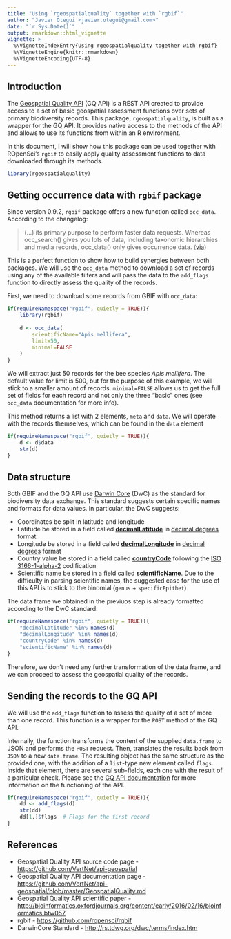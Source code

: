 ```yaml
---
title: "Using `rgeospatialquality` together with `rgbif`"
author: "Javier Otegui <javier.otegui@gmail.com>"
date: "`r Sys.Date()`"
output: rmarkdown::html_vignette
vignette: >
  %\VignetteIndexEntry{Using rgeospatialquality together with rgbif}
  %\VignetteEngine{knitr::rmarkdown}
  %\VignetteEncoding{UTF-8}
---
```


## Introduction

The [Geospatial Quality API](https://www.github.com/vertnet/api-geospatial) (GQ API) is a REST API created to provide access to a set of basic geospatial assessment functions over sets of primary biodiversity records. This package, `rgeospatialquality`, is built as a wrapper for the GQ API. It provides native access to the methods of the API and allows to use its functions from within an R environment.

In this document, I will show how this package can be used together with ROpenSci's `rgbif` to easily apply quality assessment functions to data downloaded through its methods.

```r
library(rgeospatialquality)
```

## Getting occurrence data with `rgbif` package

Since version 0.9.2, `rgbif` package offers a new function called `occ_data`. According to the changelog:

> (...) its primary purpose to perform faster data requests. Whereas occ_search() gives you lots of data, including taxonomic hierarchies and media records, occ_data() only gives occurrence data.
([via](https://github.com/ropensci/rgbif/releases/tag/v0.9.2))

This is a perfect function to show how to build synergies between both packages. We will use the `occ_data` method to download a set of records using any of the available filters and will pass the data to the `add_flags` function to directly assess the quality of the records.

First, we need to download some records from GBIF with `occ_data`:

```r
if(requireNamespace("rgbif", quietly = TRUE)){
    library(rgbif)
    
    d <- occ_data(
        scientificName="Apis mellifera",
        limit=50,
        minimal=FALSE
    )
}
```

We will extract just 50 records for the bee species *Apis mellifera*. The default value for limit is 500, but for the purpose of this example, we will stick to a smaller amount of records. `minimal=FALSE` allows us to get the full set of fields for each record and not only the three "basic" ones (see `occ_data` documentation for more info).

This method returns a list with 2 elements, `meta` and `data`. We will operate with the records themselves, which can be found in the `data` element

```r
if(requireNamespace("rgbif", quietly = TRUE)){
    d <- d$data
    str(d)
}
```

## Data structure

Both GBIF and the GQ API use [Darwin Core](http://rs.tdwg.org/dwc/terms/index.htm) (DwC) as the standard for biodiversity data exchange. This standard suggests certain specific names and formats for data values. In particular, the DwC suggests:

* Coordinates be split in latitude and longitude
* Latitude be stored in a field called [**decimalLatitude**](http://rs.tdwg.org/dwc/terms/index.htm#decimalLatitude) in [decimal degrees](https://en.wikipedia.org/wiki/Decimal_degrees) format
* Longitude be stored in a field called [**decimalLongitude**](http://rs.tdwg.org/dwc/terms/index.htm#decimalLongitude) in [decimal degrees](https://en.wikipedia.org/wiki/Decimal_degrees) format
* Country value be stored in a field called [**countryCode**](http://rs.tdwg.org/dwc/terms/index.htm#countryCode) following the [ISO 3166-1-alpha-2](https://en.wikipedia.org/wiki/ISO_3166-1_alpha-2) codification
* Scientific name be stored in a field called [**scientificName**](http://rs.tdwg.org/dwc/terms/index.htm#scientificName). Due to the difficulty in parsing scientific names, the suggested case for the use of this API is to stick to the binomial (`genus` + `specificEpithet`)

The data frame we obtained in the previuos step is already formatted according to the DwC standard:

```r
if(requireNamespace("rgbif", quietly = TRUE)){
    "decimalLatitude" %in% names(d)
    "decimalLongitude" %in% names(d)
    "countryCode" %in% names(d)
    "scientificName" %in% names(d)
}
```

Therefore, we don't need any further transformation of the data frame, and we can proceed to assess the geospatial quality of the records.

## Sending the records to the GQ API

We will use the `add_flags` function to assess the quality of a set of more than one record. This function is a wrapper for the `POST` method of the GQ API.

Internally, the function transforms the content of the supplied `data.frame` to JSON and performs the `POST` request. Then, translates the results back from `JSON` to a new `data.frame`. The resulting object has the same structure as the provided one, with the addition of a `list`-type new element called `flags`. Inside that element, there are several sub-fields, each one with the result of a particular check. Please see the [GQ API documentation](https://github.com/VertNet/api-geospatial/blob/master/GeospatialQuality.md) for more information on the functioning of the API.

```r
if(requireNamespace("rgbif", quietly = TRUE)){
    dd <- add_flags(d)
    str(dd)
    dd[1,]$flags  # Flags for the first record
}
```


## References

+ Geospatial Quality API source code page - [https://github.com/VertNet/api-geospatial](https://github.com/VertNet/api-geospatial)
+ Geospatial Quality API documentation page - [https://github.com/VertNet/api-geospatial/blob/master/GeospatialQuality.md](https://github.com/VertNet/api-geospatial/blob/master/GeospatialQuality.md)
+ Geospatial Quality API scientific paper - [http://bioinformatics.oxfordjournals.org/content/early/2016/02/16/bioinformatics.btw057](http://bioinformatics.oxfordjournals.org/content/early/2016/02/16/bioinformatics.btw057)
+ rgbif - [https://github.com/ropensci/rgbif](https://github.com/ropensci/rgbif)
+ DarwinCore Standard - [http://rs.tdwg.org/dwc/terms/index.htm](http://rs.tdwg.org/dwc/terms/index.htm)
